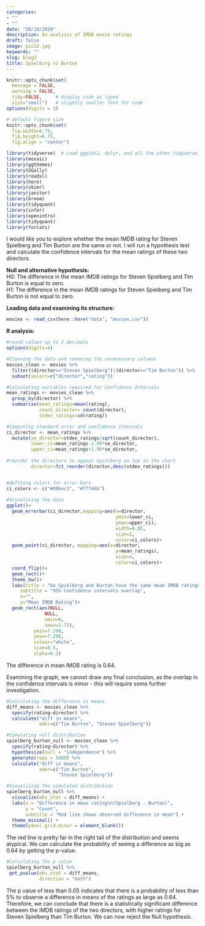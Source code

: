 ```yaml
---
categories:
- ""
- ""
date: "20/10/2020"
description: An analysis of IMDB movie ratings
draft: false
image: pic12.jpg
keywords: ""
slug: blog3
title: Spielburg vs Burton
---
```


```r
knitr::opts_chunk$set(
  message = FALSE, 
  warning = FALSE, 
  tidy=FALSE,     # display code as typed
  size="small")   # slightly smaller font for code
options(digits = 3)

# default figure size
knitr::opts_chunk$set(
  fig.width=6.75, 
  fig.height=6.75,
  fig.align = "center")
```


```r
library(tidyverse)  # Load ggplot2, dplyr, and all the other tidyverse packages
library(mosaic)
library(ggthemes)
library(GGally)
library(readxl)
library(here)
library(skimr)
library(janitor)
library(broom)
library(tidyquant)
library(infer)
library(openintro)
library(tidyquant)
library(forcats)
```

I would like you to explore whether the mean IMDB rating for Steven Spielberg and Tim Burton are the same or not. I will run a hypothesis test and calculate the confidence intervals for the mean ratings of these two directors. 


**Null and alternative hypothesis:**  
H0: The difference in the mean IMDB ratings for Steven Spielberg and Tim Burton is equal to zero.  
H1: The difference in the mean IMDB ratings for Steven Spielberg and Tim Burton is not equal to zero.

**Loading data and examining its structure:**
```r
movies <- read_csv(here::here("data", "movies.csv"))
```

**R analysis:**
```r
#round values up to 3 decimals
options(digits=4)

#Cleaning the data and removing the unnecessary columns 
movies_clean <- movies %>% 
  filter((director=="Steven Spielberg")|(director=="Tim Burton")) %>% 
  subset(select=c("director","rating"))

#Calculating variables required for Confidence Intervals
mean_ratings <- movies_clean %>% 
  group_by(director) %>% 
  summarise(mean_ratings=mean(rating),
            count_director= count(director),
            stdev_ratings=sd(rating)) 

#Computing standard error and confidence intervals
ci_director <- mean_ratings %>% 
  mutate(se_director=stdev_ratings/sqrt(count_director),
         lower_ci=mean_ratings-1.96*se_director,
         upper_ci=mean_ratings+1.96*se_director,
         
#reorder the directors to appear Spielberg on top in the chart
         director=fct_reorder(director,desc(stdev_ratings)))


#defining colors for error bars
ci_colors <- c("#09bec3", "#f7746b")
  
#Visualizing the data
ggplot()+
  geom_errorbar(ci_director,mapping=aes(x=director, 
                                        ymin=lower_ci, 
                                        ymax=upper_ci),
                                        width=0.05,
                                        size=2,
                                        color=ci_colors)+
  geom_point(ci_director, mapping=aes(x=director,
                                        y=mean_ratings),
                                        size=4,
                                        color=ci_colors)+
  coord_flip()+
  geom_rect()+
  theme_bw()+
  labs(title = "Do Spielberg and Burton have the same mean IMDB ratings?",
     subtitle = "95% Confidence intervals overlap",
     x="",
     y="Mean IMDB Rating")+
  geom_rect(aes(NULL,
              NULL,
              xmin=0,
              xmax=2.75),
          ymin=7.290,
          ymax=7.298,
          colour="white",
          size=0.5,
          alpha=0.2)
```

The difference in mean IMDB rating is 0.64.

Examining the graph, we cannot draw any final conclusion, as the overlap in the confidence intervals is minor - this will require some further investigation.

```r
#Calculating the difference in means
diff_means <- movies_clean %>% 
  specify(rating~director) %>% 
  calculate("diff in means",
            oder=c("Tim Burton", "Steven Spielberg"))

#Simulating null distribution
spielberg_burton_null <- movies_clean %>% 
  specify(rating~director) %>% 
  hypothesize(null = "independence") %>% 
  generate(reps = 5000) %>% 
  calculate("diff in means",
            oder=c("Tim Burton",
                   "Steven Spielberg"))

#Visualising the simulated distribution 
spielberg_burton_null %>% 
  visualize(obs_stat = diff_means) + 
  labs(x = "Difference in mean rating\n(Spielberg - Burton)",
       y = "Count",
       subtitle = "Red line shows observed difference in mean") +
  theme_minimal() +
  theme(panel.grid.minor = element_blank())
```

The red line is pretty far in the right tail of the distribution and seems atypical. We can calculate the probability of seeing a difference as big as 0.64 by getting the p-value.

```r

#Calculating the p value
spielberg_burton_null %>% 
 get_pvalue(obs_stat = diff_means,
            direction = "both")

```

The p value of less than 0.05 indicates that there is a probability of less than 5% to observe a difference in means of the ratings as large as 0.64. 
Therefore, we can conclude that there is a statistically significant difference between the IMDB ratings of the two directors, with higher ratings for Steven Spielberg than Tim Burton. We can now reject the Null hypothesis.
